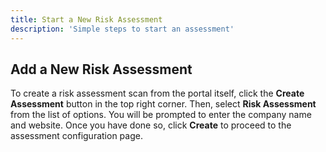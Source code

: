 ```yaml
---
title: Start a New Risk Assessment
description: 'Simple steps to start an assessment'
---
```


## Add a New Risk Assessment

To create a risk assessment scan from the portal itself, click the **Create Assessment** button in the top right corner. Then, select **Risk Assessment** from the list of options. You will be prompted to enter the company name and website. Once you have done so, click **Create** to proceed to the assessment configuration page.
